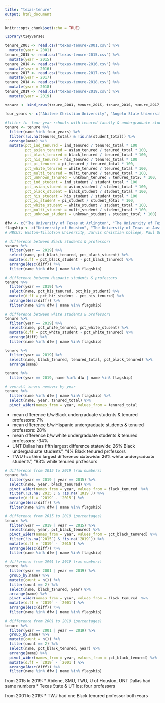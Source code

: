 ```yaml
---
title: "texas-tenure"
output: html_document
---
```


```r
knitr::opts_chunk$set(echo = TRUE)
```

```r
library(tidyverse)
```

```r
tenure_2001 <- read.csv("texas-tenure-2001.csv") %>% 
  mutate(year = 2001)
tenure_2015 <- read.csv("texas-tenure-2015.csv") %>% 
  mutate(year = 2015)
tenure_2016 <- read.csv("texas-tenure-2016.csv") %>% 
  mutate(year = 2016)
tenure_2017 <- read.csv("texas-tenure-2017.csv") %>% 
  mutate(year = 2017)
tenure_2018 <- read.csv("texas-tenure-2018.csv") %>% 
  mutate(year = 2018)
tenure_2019 <- read.csv("texas-tenure-2019.csv") %>% 
  mutate(year = 2019)

tenure <- bind_rows(tenure_2001, tenure_2015, tenure_2016, tenure_2017, tenure_2018, tenure_2019)

four_years <- c("Abilene Christian University", "Angelo State University", "Arlington Baptist University", "Austin College", "Austin Community College District", "Baptist Missionary Association Theological Seminary", "Baptist University of the Americas", "Baylor University", "Brazosport College", "College of Biblical Studies-Houston", "Concordia University Texas", "Criswell College", "Dallas Baptist University", "Dallas Christian College", "East Texas Baptist University", "Grace School of Theology", "Hardin-Simmons University", "Houston Baptist University", "Howard Payne University", "Huston-Tillotson University", "Jarvis Christian College", "Lamar University", "LeTourneau University", "Lubbock Christian University", "McMurry University", "Messenger College", "Midland College", "Midwestern State University", "North American University", "Our Lady of the Lake University", "Parker University", "Paul Quinn College", "Prairie View A & M University", "Remington College-Dallas Campus", "Remington College-Fort Worth Campus", "Remington College-North Houston Campus", "Rice University", "Saint Edward's University", "Sam Houston State University", "Schreiner University", "South Texas College", "Southern Methodist University", "Southwestern Adventist University", "Southwestern Assemblies of God University", "Southwestern Christian College", "Southwestern University", "St. Mary's University", "Stephen F Austin State University", "Sul Ross State University", "Tarleton State University", "Texas A & M International University", "Texas A & M University-College Station", "Texas A & M University-Commerce", "Texas A & M University-Corpus Christi", "Texas A & M University-Kingsville", "Texas A&M University-San Antonio", "Texas A&M University-Texarkana", "Texas Christian University", "Texas College", "Texas Lutheran University", "Texas Southern University", "Texas State University", "Texas Tech University", "Texas Wesleyan University", "Texas Woman's University", "The King's University", "The University of Texas Rio Grande Valley", "The University of Texas at Arlington", "The University of Texas at Austin", "The University of Texas at Dallas", "The University of Texas at El Paso", "The University of Texas at San Antonio", "The University of Texas at Tyler", "The University of Texas of the Permian Basin", "Trinity University", "Tyler Junior College", "University of Dallas", "University of Houston", "University of Houston-Clear Lake", "University of Houston-Downtown", "University of Houston-Victoria", "University of Mary Hardin-Baylor", "University of North Texas", "University of North Texas at Dallas", "University of St Thomas", "University of the Incarnate Word", "Wayland Baptist University", "West Texas A & M University", "Wiley College", "Amberton University", "Austin Graduate School of Theology", "Dallas Nursing Institute", "Hallmark University", "Texas A & M University-Central Texas", "Texas A & M University-System Office", "Texas Tech University Health Sciences Center", "Texas Tech University Health Sciences Center-El Paso", "Texas Tech University System Administration", "The University of Texas Health Science Center at Houston", "The University of Texas Health Science Center at San Antonio", "The University of Texas MD Anderson Cancer Center", "The University of Texas Medical Branch", "The University of Texas System Office", "University of Houston-System Administration", "University of North Texas System")

#filter for four-year schools with tenured faculty & undergraduate students
tenure <- tenure %>% 
  filter(name %in% four_years) %>% 
  filter(!is.na(tenured_total) & !is.na(student_total)) %>% 
  arrange(name) %>% 
  mutate(pct_ind_tenured = ind_tenured / tenured_total * 100,
         pct_asian_tenured = asian_tenured / tenured_total * 100,
         pct_black_tenured = black_tenured / tenured_total * 100,
         pct_his_tenured = his_tenured / tenured_total * 100,
         pct_pi_tenured = pi_tenured / tenured_total * 100,
         pct_white_tenured = white_tenured / tenured_total * 100,
         pct_multi_tenured = multi_tenured / tenured_total * 100,
         pct_unknown_tenured = unknown_tenured / tenured_total * 100,
         pct_ind_student = ind_student / student_total * 100,
         pct_asian_student = asian_student / student_total * 100,
         pct_black_student = black_student / student_total * 100,
         pct_his_student = his_student / student_total * 100,
         pct_pi_student = pi_student / student_total * 100,
         pct_white_student = white_student / student_total * 100,
         pct_multi_student = multi_student / student_total * 100,
         pct_unknown_student = unknown_student / student_total * 100)

dfw <- c("The University of Texas at Arlington", "The University of Texas at Dallas", "University of North Texas", "University of North Texas at Dallas", "Texas A & M University-Commerce", "Texas Woman's University", "Southern Methodist University", "Texas Christian University", "Texas Wesleyan University")
flagship <- c("University of Houston", "The University of Texas at Austin", "Texas A & M University-College Station", "Texas State University", "Texas Tech University", "Abilene Christian University", "Baylor University", "Rice University")
# HBCUs: Huston–Tillotson University, Jarvis Christian College, Paul Quinn College, Prairie View A&M University, Southwestern Christian College, St. Philip's College, Texas College, Texas Southern University, Wiley College
```

```r
# difference between Black students & professors
tenure %>% 
  filter(year == 2019) %>% 
  select(name, pct_black_tenured, pct_black_student) %>% 
  mutate(diff = pct_black_student - pct_black_tenured) %>% 
  arrange(desc(diff)) %>% 
  filter(name %in% dfw | name %in% flagship)

# difference between Hispanic students & professors
tenure %>% 
  filter(year == 2019) %>% 
  select(name, pct_his_tenured, pct_his_student) %>% 
  mutate(diff = pct_his_student - pct_his_tenured) %>% 
  arrange(desc(diff)) %>% 
  filter(name %in% dfw | name %in% flagship)

# difference between white students & professors
tenure %>% 
  filter(year == 2019) %>% 
  select(name, pct_white_tenured, pct_white_student) %>% 
  mutate(diff = pct_white_student - pct_white_tenured) %>% 
  arrange(diff) %>% 
  filter(name %in% dfw | name %in% flagship)

tenure %>% 
  filter(year == 2019) %>% 
  select(name, black_tenured, tenured_total, pct_black_tenured) %>% 
  arrange(name)

tenure %>% 
  filter(year == 2019, name %in% dfw | name %in% flagship)

# overall tenure numbers by year
tenure %>% 
  filter(name %in% dfw | name %in% flagship) %>% 
  select(name, year, tenured_total) %>% 
  pivot_wider(names_from = year, values_from = tenured_total)
```

* mean difference b/w Black undergraduate students & tenured professors: 7%
* mean difference b/w Hispanic undergraduate students & tenured professors: 28%
* mean difference b/w white undergraduate students & tenured professors: -34%
* UNT Dallas has fifth largest difference statewide: 26% Black undergraduate students", "4% Black tenured professors
* TWU has third largest difference statewide: 26% white undergraduate students", "83% white tenured professors

```r
# difference from 2015 to 2019 (raw numbers)
tenure %>% 
  filter(year == 2019 | year == 2015) %>% 
  select(name, year, black_tenured) %>% 
  pivot_wider(names_from = year, values_from = black_tenured) %>% 
  filter(!is.na(`2015`) & !is.na(`2019`)) %>% 
  mutate(diff = `2019` - `2015`) %>% 
  arrange(desc(diff)) %>% 
  filter(name %in% dfw | name %in% flagship)

# difference from 2015 to 2019 (percentages)
tenure %>% 
  filter(year == 2019 | year == 2015) %>% 
  select(name, year, pct_black_tenured) %>% 
  pivot_wider(names_from = year, values_from = pct_black_tenured) %>% 
  filter(!is.na(`2015`) & !is.na(`2019`)) %>% 
  mutate(diff = `2019` - `2015`) %>% 
  arrange(desc(diff)) %>% 
  filter(name %in% dfw | name %in% flagship)

# difference from 2001 to 2019 (raw numbers)
tenure %>% 
  filter(year == 2001 | year == 2019) %>% 
  group_by(name) %>% 
  mutate(count = n()) %>% 
  filter(count == 2) %>% 
  select(name, black_tenured, year) %>% 
  arrange(name) %>% 
  pivot_wider(names_from = year, values_from = black_tenured) %>% 
  mutate(diff = `2019` - `2001`) %>% 
  arrange(desc(diff)) %>% 
  filter(name %in% dfw | name %in% flagship)

# difference from 2001 to 2019 (percentages)
tenure %>% 
  filter(year == 2001 | year == 2019) %>% 
  group_by(name) %>% 
  mutate(count = n()) %>% 
  filter(count == 2) %>% 
  select(name, pct_black_tenured, year) %>% 
  arrange(name) %>% 
  pivot_wider(names_from = year, values_from = pct_black_tenured) %>% 
  mutate(diff = `2019` - `2001`) %>% 
  arrange(desc(diff)) %>% 
  filter(name %in% dfw | name %in% flagship)
```

from 2015 to 2019:
* Abilene, SMU, TWU, U of Houston, UNT Dallas had same numbers
* Texas State & UT lost four professors

from 2001 to 2019: 
* TWU had one Black tenured professor both years
